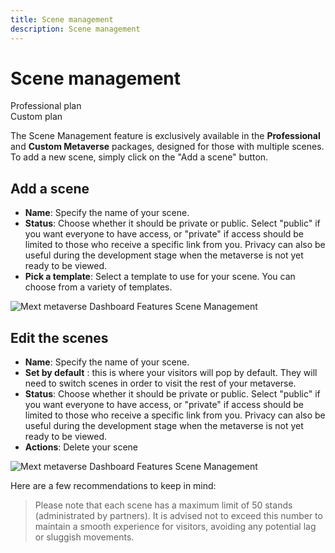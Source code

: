 ---
title: Scene management
description: Scene management
---

# Scene management

<div class="flex-row">
  <div class="plan">Professional plan</div>
  <div class="plan">Custom plan</div>
</div>

The Scene Management feature is exclusively available in the **Professional** and **Custom Metaverse** packages, designed for those with multiple scenes. To add a new scene, simply click on the "Add a scene" button.

## Add a scene

- **Name**: Specify the name of your scene.
- **Status**: Choose whether it should be private or public. Select "public" if you want everyone to have access, or "private" if access should be limited to those who receive a specific link from you. Privacy can also be useful during the development stage when the metaverse is not yet ready to be viewed.
- **Pick a template**: Select a template to use for your scene. You can choose from a variety of templates.

![Mext metaverse Dashboard Features Scene Management](/img/metaverse/add-scene.png)

## Edit the scenes

- **Name**: Specify the name of your scene.
- **Set by default** : this is where your visitors will pop by default. They will need to switch scenes in order to visit the rest of your metaverse.
- **Status**: Choose whether it should be private or public. Select "public" if you want everyone to have access, or "private" if access should be limited to those who receive a specific link from you. Privacy can also be useful during the development stage when the metaverse is not yet ready to be viewed.
- **Actions**: Delete your scene

![Mext metaverse Dashboard Features Scene Management](/img/metaverse/scene-management.png)

Here are a few recommendations to keep in mind:

> Please note that each scene has a maximum limit of 50 stands (administrated by partners). It is advised not to exceed this number to maintain a smooth experience for visitors, avoiding any potential lag or sluggish movements.
